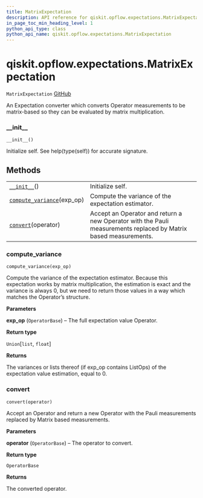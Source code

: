 ```yaml
---
title: MatrixExpectation
description: API reference for qiskit.opflow.expectations.MatrixExpectation
in_page_toc_min_heading_level: 1
python_api_type: class
python_api_name: qiskit.opflow.expectations.MatrixExpectation
---
```


# qiskit.opflow\.expectations.MatrixExpectation

<span id="qiskit.opflow.expectations.MatrixExpectation" />

`MatrixExpectation` [GitHub](https://github.com/qiskit/qiskit/tree/stable/0.18/qiskit/opflow/expectations/matrix_expectation.py "view source code")

An Expectation converter which converts Operator measurements to be matrix-based so they can be evaluated by matrix multiplication.

### \_\_init\_\_

<span id="qiskit.opflow.expectations.MatrixExpectation.__init__" />

`__init__()`

Initialize self. See help(type(self)) for accurate signature.

## Methods

|                                                                                                                                                               |                                                                                                                 |
| ------------------------------------------------------------------------------------------------------------------------------------------------------------- | --------------------------------------------------------------------------------------------------------------- |
| [`__init__`](#qiskit.opflow.expectations.MatrixExpectation.__init__ "qiskit.opflow.expectations.MatrixExpectation.__init__")()                                | Initialize self.                                                                                                |
| [`compute_variance`](#qiskit.opflow.expectations.MatrixExpectation.compute_variance "qiskit.opflow.expectations.MatrixExpectation.compute_variance")(exp\_op) | Compute the variance of the expectation estimator.                                                              |
| [`convert`](#qiskit.opflow.expectations.MatrixExpectation.convert "qiskit.opflow.expectations.MatrixExpectation.convert")(operator)                           | Accept an Operator and return a new Operator with the Pauli measurements replaced by Matrix based measurements. |

### compute\_variance

<span id="qiskit.opflow.expectations.MatrixExpectation.compute_variance" />

`compute_variance(exp_op)`

Compute the variance of the expectation estimator. Because this expectation works by matrix multiplication, the estimation is exact and the variance is always 0, but we need to return those values in a way which matches the Operator’s structure.

**Parameters**

**exp\_op** (`OperatorBase`) – The full expectation value Operator.

**Return type**

`Union`\[`list`, `float`]

**Returns**

The variances or lists thereof (if exp\_op contains ListOps) of the expectation value estimation, equal to 0.

### convert

<span id="qiskit.opflow.expectations.MatrixExpectation.convert" />

`convert(operator)`

Accept an Operator and return a new Operator with the Pauli measurements replaced by Matrix based measurements.

**Parameters**

**operator** (`OperatorBase`) – The operator to convert.

**Return type**

`OperatorBase`

**Returns**

The converted operator.


